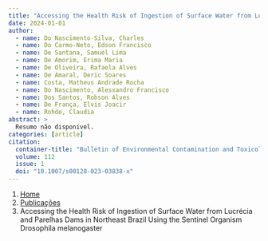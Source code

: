 ```yaml
---
title: "Accessing the Health Risk of Ingestion of Surface Water from Lucrécia and Parelhas Dams in Northeast Brazil Using the Sentinel Organism Drosophila melanogaster"
date: 2024-01-01
author:
  - name: Do Nascimento-Silva, Charles
  - name: Do Carmo-Neto, Edson Francisco
  - name: De Santana, Samuel Lima
  - name: De Amorim, Erima Maria
  - name: De Oliveira, Rafaela Alves
  - name: De Amaral, Deric Soares
  - name: Costa, Matheus Andrade Rocha
  - name: Do Nascimento, Alesxandro Francisco
  - name: Dos Santos, Robson Alves
  - name: De França, Elvis Joacir
  - name: Rohde, Claudia
abstract: > 
  Resumo não disponível.
categories: [article]
citation: 
  container-title: "Bulletin of Environmental Contamination and Toxicology"
  volume: 112
  issue: 1
  doi: "10.1007/s00128-023-03838-x"
---
```


```{=html}
<nav aria-label="breadcrumb">
  <ol class="breadcrumb">
    <li class="breadcrumb-item"><a href="../../index.html">Home</a></li>
    <li class="breadcrumb-item"><a href="../index.html">Publicações</a></li>
    <li class="breadcrumb-item active" aria-current="page">Accessing the Health Risk of Ingestion of Surface Water from Lucrécia and Parelhas Dams in Northeast Brazil Using the Sentinel Organism Drosophila melanogaster</li>
  </ol>
</nav>
```

